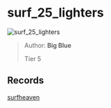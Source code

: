 
# surf_25_lighters

![surf_25_lighters](https://raw.githubusercontent.com/Sayt123/SurfMapPics/Maps-and-bonuses/csgo/surf_25_lighters.jpg)

> Author: **Big Blue**
>
> Tier 5

## Records

[surfheaven](https://surfheaven.eu/map/surf_25_lighters)
